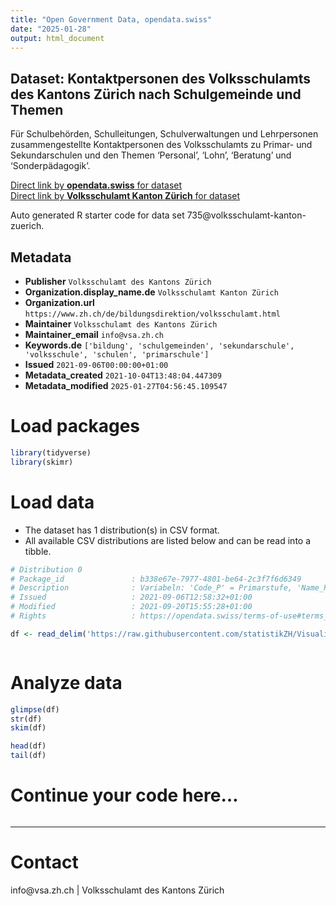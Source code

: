 ```yaml
---
title: "Open Government Data, opendata.swiss"
date: "2025-01-28"
output: html_document
---
```


## Dataset: Kontaktpersonen des Volksschulamts des Kantons Zürich nach Schulgemeinde und Themen

Für Schulbehörden, Schulleitungen, Schulverwaltungen und Lehrpersonen zusammengestellte Kontaktpersonen des Volksschulamts zu Primar- und Sekundarschulen und den Themen 'Personal', 'Lohn', 'Beratung' und 'Sonderpädagogik'.

[Direct link by **opendata.swiss** for dataset](https://opendata.swiss/de/dataset/kontaktpersonen-des-volksschulamts-des-kantons-zurich-nach-schulgemeinde-und-themen)<br>
[Direct link by **Volksschulamt Kanton Zürich** for dataset](https://www.zh.ch/de/bildung/informationen-fuer-schulen/informationen-volksschule.html#-536456471)

Auto generated R starter code for data set 735@volksschulamt-kanton-zuerich.

## Metadata

- **Publisher** `Volksschulamt des Kantons Zürich`
- **Organization.display_name.de** `Volksschulamt Kanton Zürich`
- **Organization.url** `https://www.zh.ch/de/bildungsdirektion/volksschulamt.html`
- **Maintainer** `Volksschulamt des Kantons Zürich`
- **Maintainer_email** `info@vsa.zh.ch`
- **Keywords.de** `['bildung', 'schulgemeinden', 'sekundarschule', 'volksschule', 'schulen', 'primarschule']`
- **Issued** `2021-09-06T00:00:00+01:00`
- **Metadata_created** `2021-10-04T13:48:04.447309`
- **Metadata_modified** `2025-01-27T04:56:45.109547`


# Load packages

```r

library(tidyverse)
library(skimr)

```

# Load data

-   The dataset has 1 distribution(s) in CSV format.
-   All available CSV distributions are listed below and can be read into a tibble.

```r

# Distribution 0
# Package_id               : b338e67e-7977-4801-be64-2c3f7f6d6349
# Description              : Variabeln: 'Code_P' = Primarstufe, 'Name_P' = Name der Primarschulgemeinde, 'Personal_P' = Name der Kontaktperson für das Thema 'Personal', 'Lohn_P' = Name der Kontaktperson für das Thema 'Lohn', 'Beratung_P' = Name der Kontaktperson für das Thema 'Beratung', 'Sonderpädagogik_P' = Name der Kontaktperson für das Thema 'Sonderpädagogik', 'Code_O' = Oberstufe, 'Name_O' = Name der Oberstufenschulgemeinde, 'Personal_O' = Name der Kontaktperson für das Thema 'Personal', 'Lohn_O' = Name der Kontaktperson für das Thema 'Lohn', 'Beratung_O' = Name der Kontaktperson für das Thema 'Beratung', 'Sonderpädagogik_O' = Name der Kontaktperson für das Thema 'Sonderpädagogik'
# Issued                   : 2021-09-06T12:58:32+01:00
# Modified                 : 2021-09-20T15:55:28+01:00
# Rights                   : https://opendata.swiss/terms-of-use#terms_by

df <- read_delim('https://raw.githubusercontent.com/statistikZH/Visualisierung_VSAKarte/main/Data/VSA_Kantonskarte.csv')



```

# Analyze data

```r

glimpse(df)
str(df)
skim(df)

head(df)
tail(df)

```

# Continue your code here...

```r

```

------------------------------------------------------------------------

# Contact

info@vsa.zh.ch | Volksschulamt des Kantons Zürich
